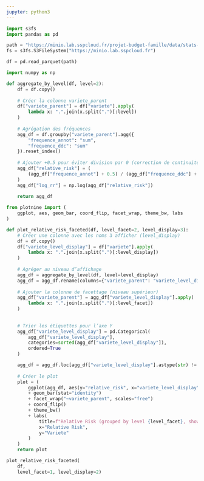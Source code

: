 ```yaml
---
jupyter: python3
---
```


```python
import s3fs
import pandas as pd

path = "https://minio.lab.sspcloud.fr/projet-budget-famille/data/stats-desc-before-training/ddc_vs_annotations_coicop.parquet"
fs = s3fs.S3FileSystem("https://minio.lab.sspcloud.fr")
```

```python
df = pd.read_parquet(path)
```

```python
import numpy as np

def aggregate_by_level(df, level=2):
    df = df.copy()
    
    # Créer la colonne variete_parent
    df["variete_parent"] = df["variete"].apply(
        lambda x: ".".join(x.split(".")[:level])
    )
    
    # Agrégation des fréquences
    agg_df = df.groupby("variete_parent").agg({
        "frequence_annot": "sum",
        "frequence_ddc": "sum"
    }).reset_index()
    
    # Ajouter +0.5 pour éviter division par 0 (correction de continuité)
    agg_df["relative_risk"] = (
        (agg_df["frequence_annot"] + 0.5) / (agg_df["frequence_ddc"] + 0.5)
    )
    agg_df["log_rr"] = np.log(agg_df["relative_risk"])
    
    return agg_df
```

```python
from plotnine import (
    ggplot, aes, geom_bar, coord_flip, facet_wrap, theme_bw, labs
)

def plot_relative_risk_faceted(df, level_facet=2, level_display=3):
    # Créer une colonne avec les noms à afficher (level_display)
    df = df.copy()
    df["variete_level_display"] = df["variete"].apply(
        lambda x: ".".join(x.split(".")[:level_display])
    )
    
    # Agréger au niveau d’affichage
    agg_df = aggregate_by_level(df, level=level_display)
    agg_df = agg_df.rename(columns={"variete_parent": "variete_level_display"})
    
    # Ajouter la colonne de facettage (niveau supérieur)
    agg_df["variete_parent"] = agg_df["variete_level_display"].apply(
        lambda x: ".".join(x.split(".")[:level_facet])
    )
    
    
    # Trier les étiquettes pour l’axe Y
    agg_df["variete_level_display"] = pd.Categorical(
        agg_df["variete_level_display"],
        categories=sorted(agg_df["variete_level_display"]),
        ordered=True
    )

    agg_df = agg_df.loc[agg_df["variete_level_display"].astype(str) != agg_df["variete_parent"].astype(str)]
    
    # Créer le plot
    plot = (
        ggplot(agg_df, aes(y="relative_risk", x="variete_level_display"))
        + geom_bar(stat="identity")
        + facet_wrap("~variete_parent", scales="free")
        + coord_flip()
        + theme_bw()
        + labs(
            title=f"Relative Risk (grouped by level {level_facet}, showing level {level_display})",
            x="Relative Risk",
            y="Variete"
        )
    )
    return plot
```

```python
plot_relative_risk_faceted(
    df,
    level_facet=1, level_display=2)
```

